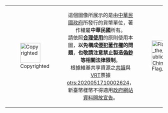 {| align="CENTER" class="boilerplate licensetpl" id="pd" style="width:80%; background-color:#f7f8ff; border:2px solid #8888aa;  padding:5px; font-size:85%"
| id="imageLicenseIcon" | [[File:Red_copyright.svg|64px|Copyrighted]]
| <center>這個圖像所展示的是由[[中華民國政府]]所發行的貨幣單位，著作權屬'''中華民國'''所有。<br />請依照'''[[Wikipedia:合理使用|合理使用]]'''的原則使用本圖，'''以免構成[[盜版|侵犯著作權]]的問題'''，'''也敬請注意禁止製造[[偽鈔]]等相關法律限制'''。<br />根據維基共享資源之[[c:Commons:Deletion_requests/NTD_banknotes|共識]]與[[WP:VRT|VRT]]票據[[otrs:2020051710002624]]，新臺幣樣幣不得適用[https://www.cbc.gov.tw/tw/cp-307-36676-DE020-1.html 政府網站資料開放宣告]。</center>
<div style="display: none">
<span class="licensetpl_short">合理使用</span>
<span class="licensetpl_long">[[中華民國政府]]貨幣，應合理使用</span>
<span class="licensetpl_link">{{fullurl:{{FULLPAGENAME}}}}</span>
</div>
| id="imageLicenseIcon2" | [[File:Flag of the Republic of China.svg|80px]]
|}<includeonly>{{Non-free media}}[[category:中華民國合理使用圖像|{{PAGENAME}}]]</includeonly><noinclude>

[[Category:合理使用檔案模板|{{PAGENAME}}]]

</noinclude>